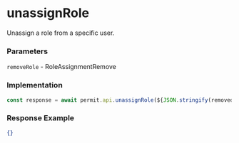 # unassignRole

Unassign a role from a specific user.

### Parameters

`removeRole` - RoleAssignmentRemove <br/>

### Implementation

```js
const response = await permit.api.unassignRole(${JSON.stringify(removedRole)});
```

### Response Example

```json
{}
```
